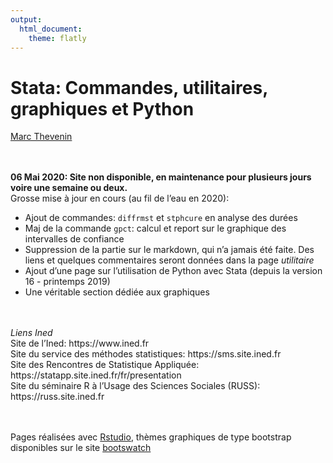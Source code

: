---
output: 
  html_document:
    theme: flatly 
---

# Stata: Commandes, utilitaires, graphiques et Python
 [Marc Thevenin](mailto:marc.thevenin@ined.fr)  

<br><br>
**06 Mai 2020: Site non disponible, en maintenance pour plusieurs jours voire une semaine ou deux.**  
Grosse mise à jour en cours (au fil de l'eau en 2020): 

- Ajout de commandes: ```diffrmst``` et ```stphcure``` en analyse des durées
- Maj de la commande ```gpct```: calcul et report sur le graphique des intervalles de confiance
- Suppression de la partie sur le markdown, qui n'a jamais été faite. Des liens et quelques commentaires seront données dans la page *utilitaire*
- Ajout d'une page sur l'utilisation de Python avec Stata (depuis la version 16 - printemps 2019)
- Une véritable section dédiée aux graphiques

<br><br>
*Liens Ined*   
Site de l'Ined: https://www.ined.fr  
Site du service des méthodes statistiques: https://sms.site.ined.fr  
Site des Rencontres de Statistique Appliquée: https://statapp.site.ined.fr/fr/presentation   
Site du séminaire R à l'Usage des Sciences Sociales (RUSS): https://russ.site.ined.fr

<br><br>
Pages réalisées avec [Rstudio](href:https://www.rstudio.com), thèmes graphiques de type bootstrap disponibles sur le site [bootswatch](https://bootswatch.com/) 


